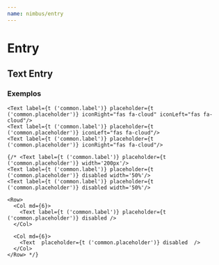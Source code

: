 ```yaml
---
name: nimbus/entry
---
```




# **Entry**



<PropsTable of={Text} />

## Text Entry
### Exemplos

<Playground>

    <Text label={t ('common.label')} placeholder={t ('common.placeholder')} iconRight="fas fa-cloud" iconLeft="fas fa-cloud"/>
    <Text label={t ('common.label')} placeholder={t ('common.placeholder')} iconLeft="fas fa-cloud"/>
    <Text label={t ('common.label')} placeholder={t ('common.placeholder')} iconRight="fas fa-cloud"/>

    {/* <Text label={t ('common.label')} placeholder={t ('common.placeholder')} width='200px'/>
    <Text label={t ('common.label')} placeholder={t ('common.placeholder')} disabled width='50%'/>
    <Text label={t ('common.label')} placeholder={t ('common.placeholder')} disabled width='50%'/>

    <Row>
      <Col md={6}>
        <Text label={t ('common.label')} placeholder={t ('common.placeholder')} disabled />
      </Col>

      <Col md={6}>
        <Text  placeholder={t ('common.placeholder')} disabled  />
      </Col>
    </Row> */}

</Playground>
